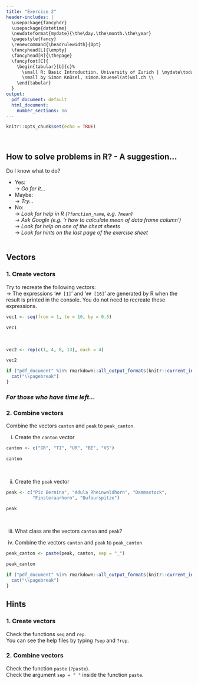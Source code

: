 ```yaml
---
title: "Exercise 2"
header-includes: |
  \usepackage{fancyhdr}
  \usepackage{datetime}
  \newdateformat{mydate}{\the\day.\the\month.\the\year}
  \pagestyle{fancy}
  \renewcommand{\headrulewidth}{0pt}
  \fancyhead[L]{\empty}
  \fancyhead[R]{\thepage}
  \fancyfoot[C]{
    \begin{tabular}[b]{c}%
      \small R: Basic Introduction, University of Zurich | \mydate\today\ \\
      \small by Simon Knüsel, simon.knuesel(at)wsl.ch \\
    \end{tabular}
  }
output:
  pdf_document: default
  html_document:
    number_sections: no
---
```


```r
knitr::opts_chunk$set(echo = TRUE)
```
<br>

## How to solve problems in R? - A suggestion...
Do I know what to do?

  + Yes:  
  $\rightarrow$ *Go for it...*
  + Maybe:  
  $\rightarrow$ *Try...*
  + No:  
  $\rightarrow$ *Look for help in R (`?function_name`, e.g. `?mean`)*  
  $\rightarrow$ *Ask Google (e.g. 'r how to calculate mean of data frame column')*  
  $\rightarrow$ *Look for help on one of the cheat sheets*  
  $\rightarrow$ *Look for hints on the last page of the exercise sheet*
<br><br>

## Vectors

### 1. Create vectors
Try to recreate the following vectors:  
$\rightarrow$ The expressions '`## [1]`' and '`## [16]`' are generated by R when 
the result is printed in the console. You do not need to recreate these 
expressions.

```r
vec1 <- seq(from = 1, to = 10, by = 0.5)
```
```r
vec1
```
<br>
```r
vec2 <- rep(c(1, 4, 8, 13), each = 4)
```

```r
vec2
```


```r
if ("pdf_document" %in% rmarkdown::all_output_formats(knitr::current_input())) {
  cat("\\pagebreak")
}
```


### *For those who have time left...*

### 2. Combine vectors
Combine the vectors `canton` and `peak` to `peak_canton`.

i) Create the `canton` vector

```r
canton <- c("GR", "TI", "UR", "BE", "VS")
```
```r
canton
```
<br>

ii) Create the `peak` vector

```r
peak <- c("Piz Bernina", "Adula Rheinwaldhorn", "Dammastock", 
          "Finsteraarhorn", "Dufourspitze")
```
```r
peak
```
<br>

iii) What class are the vectors `canton` and `peak`?

iv) Combine the vectors `canton` and `peak` to `peak_canton`

```r
peak_canton <- paste(peak, canton, sep = "_")
```
```r
peak_canton
```


```r
if ("pdf_document" %in% rmarkdown::all_output_formats(knitr::current_input())) {
  cat("\\pagebreak")
}
```


## Hints

### 1. Create vectors
Check the functions `seq` and `rep`.  
You can see the help files by typing `?sep` and `?rep`.
<br>

### 2. Combine vectors
Check the function `paste` (`?paste`).  
Check the argument `sep = " "` inside the function `paste`.

